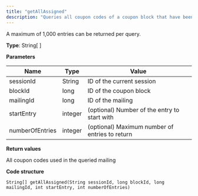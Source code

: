 ```yaml
---
title: "getAllAssigned"
description: "Queries all coupon codes of a coupon block that have been used for a mailing in Optimizely Campaign."
---
```


A maximum of 1,000 entries can be returned per query.

**Type**: String\[ \]

**Parameters**

| Name            | Type    | Value                                          |
| --------------- | ------- | ---------------------------------------------- |
| sessionId       | String  | ID of the current session                      |
| blockId         | long    | ID of the coupon block                         |
| mailingId       | long    | ID of the mailing                              |
| startEntry      | integer | (optional) Number of the entry to start with   |
| numberOfEntries | integer | (optional) Maximum number of entries to return |

**Return values**

All coupon codes used in the queried mailing

**Code structure**

`String[] getAllAssigned(String sessionId, long blockId, long mailingId, int startEntry, int numberOfEntries)
`